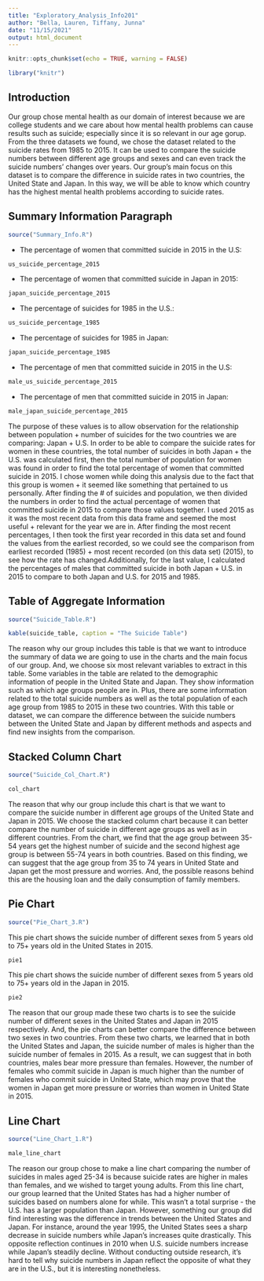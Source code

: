 ```yaml
---
title: "Exploratory_Analysis_Info201"
author: "Bella, Lauren, Tiffany, Junna"
date: "11/15/2021"
output: html_document
---
```


```r
knitr::opts_chunk$set(echo = TRUE, warning = FALSE)
```

```r
library("knitr")
```

## Introduction
Our group chose mental health as our domain of interest because we are college
students and we care about how mental health problems can cause results such as suicide;
especially since it is so relevant in our age gorup. From the three datasets we found, we 
chose the dataset related to the suicide rates from 1985 to 2015. It can 
be used to compare the suicide numbers between different age groups and sexes 
and can even track the suicide numbers' changes over years.
Our group's main focus on this dataset is to compare the difference in suicide 
rates in two countries, the United State and Japan. In this way, we will be able 
to know which country has the highest mental health problems according to suicide rates. 


## Summary Information Paragraph
```r
source("Summary_Info.R")
```
* The percentage of women that committed suicide in 2015 in the U.S:
```r
us_suicide_percentage_2015
```
* The percentage of women that committed suicide in Japan in 2015:
```r
japan_suicide_percentage_2015
```
* The percentage of suicides for 1985 in the U.S.:
```r
us_suicide_percentage_1985
```
* The percentage of suicides for 1985 in Japan:
```r
japan_suicide_percentage_1985
```
* The percentage of men that committed suicide in 2015 in the U.S:
```r
male_us_suicide_percentage_2015
```
* The percentage of men that committed suicide in 2015 in Japan:
```r
male_japan_suicide_percentage_2015
```


The purpose of these values is to allow observation for the relationship between population + number of suicides for the two countries we are comparing: Japan + U.S. In order to be able to compare the suicide rates for women in these countries, the total number of suicides in both Japan + the U.S. was calculated first, then the total number of population for women was found in order to find the total percentage of women that committed suicide in 2015.
I chose women while doing this analysis due to the fact that this group is women + it seemed like something that pertained to us personally. After finding the # of suicides and population, we then divided the numbers in order to find the actual percentage of women that committed suicide in 2015 to compare those values together. I used 2015 as it was the most recent data from this data frame and seemed the most useful + relevant for the year we are in. After finding the most recent percentages, I then took the first year recorded in this data set and found the values from the earliest recorded, so we could see the comparison from earliest recorded (1985) + most recent recorded (on this data set) (2015), to see how the rate has changed.Additionally, for the last value, I calculated the percentages of males that committed suicide in both Japan + U.S. in 2015 to compare to both Japan and U.S. for 2015 and 1985.


## Table of Aggregate Information
```r
source("Suicide_Table.R")
```

```r
kable(suicide_table, caption = "The Suicide Table")
```

The reason why our group includes this table is that we want to introduce the 
summary of data we are going to use in the charts and the main focus of our group.
And, we choose six most relevant variables to extract in this table. Some variables 
in the table are related to the demographic information of people in the United State 
and Japan. They show information such as which age groups people are in. Plus, there
are some information related to the total suicide numbers as well as the total population of 
each age group from 1985 to 2015 in these two countries. With this table or dataset, we 
can compare the difference between the suicide numbers between the United State 
and Japan by different methods and aspects and find new insights from the comparison.



## Stacked Column Chart
```r
source("Suicide_Col_Chart.R")
```

```r
col_chart
```

The reason that why our group include this chart is that we want to compare the
suicide number in different age groups of the United State and Japan in 2015. We 
choose the stacked column chart because it can better compare the number of 
suicide in different age groups as well as in different countries.
From the chart, we find that the age group between 35-54 years get the highest
number of suicide and the second highest age group is between 55-74 years in both
countries. Based on this finding, we can suggest that the age group from 35 to 74 
years in United State and Japan get the most pressure and worries. And, the possible 
reasons behind this are the housing loan and the daily consumption of family members.



## Pie Chart
```r
source("Pie_Chart_3.R")

```

This pie chart shows the suicide number of different sexes from 5 years old to 75+ years old in the United States in 2015.

```r
pie1
```

This pie chart shows the suicide number of different sexes from 5 years old to 75+ years old in the Japan in 2015.

```r
pie2
```

The reason that our group made these two charts is to see the suicide number 
of different sexes in the United States and Japan in 2015 respectively. And, the
pie charts can better compare the difference between two sexes in two countries.
From these two charts, we learned that in both the United States and Japan, the 
suicide number of males is higher than the suicide number of females in 2015. As a 
result, we can suggest that in both countries, males bear more pressure than females.
However, the number of females who commit suicide in Japan is much higher than the number of 
females who commit suicide in United State, which may prove that the women in 
Japan get more pressure or worries than women in United State in 2015. 



## Line Chart
```r
source("Line_Chart_1.R")
```

```r
male_line_chart
```


The reason our group chose to make a line chart comparing the number of suicides 
in males aged 25-34 is because suicide rates are higher in males than females, and 
we wished to target young adults. From this line chart, our group learned that the 
United States has had a higher number of suicides based on numbers alone for while. 
This wasn't a total surprise - the U.S. has a larger population than Japan. However,
something our group did find interesting was the difference in trends between the 
United States and Japan. For instance, around the year 1995, the United States sees 
a sharp decrease in suicide numbers while Japan's increases quite drastically. This 
opposite reflection continues in 2010 when U.S. suicide numbers increase while Japan's 
steadily decline. Without conducting outside research, it's hard to tell why suicide 
numbers in Japan reflect the opposite of what they are in the U.S., but it is interesting nonetheless. 
